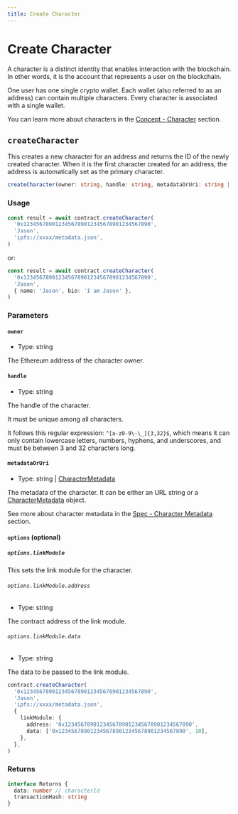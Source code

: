 ```yaml
---
title: Create Character
---
```


# Create Character

A character is a distinct identity that enables interaction with the blockchain. In other words, it is the account that represents a user on the blockchain.

One user has one single crypto wallet. Each wallet (also referred to as an address) can contain multiple characters. Every character is associated with a single wallet.

You can learn more about characters in the [Concept - Character](/docs/concepts/character) section.

## `createCharacter`

This creates a new character for an address and returns the ID of the newly created character. When it is the first character created for an address, the address is automatically set as the primary character.

```ts
createCharacter(owner: string, handle: string, metadataOrUri: string | CharacterMetadata, options?: PostNoteOptions, overrides?: Overrides): Promise<Result<number, true>>
```

### Usage

```ts
const result = await contract.createCharacter(
  '0x1234567890123456789012345678901234567890',
  'Jason',
  'ipfs://xxxx/metadata.json',
)
```

or:

```ts
const result = await contract.createCharacter(
  '0x1234567890123456789012345678901234567890',
  'Jason',
  { name: 'Jason', bio: 'I am Jason' },
)
```

### Parameters

#### `owner`

- Type: string

The Ethereum address of the character owner.

#### `handle`

- Type: string

The handle of the character.

It must be unique among all characters.

It follows this regular expression: `^[a-z0-9\-\_]{3,32}$`, which means it can only contain lowercase letters, numbers, hyphens, and underscores, and must be between 3 and 32 characters long.

#### `metadataOrUri`

- Type: string | [CharacterMetadata](https://crossbell-box.github.io/crossbell.js/classes/CharacterMetadata.html)

The metadata of the character. It can be either an URL string or a [CharacterMetadata](https://crossbell-box.github.io/crossbell.js/classes/CharacterMetadata.html) object.

See more about character metadata in the [Spec - Character Metadata](/docs/specs/metadata/character-metadata) section.

#### `options` (optional)

##### `options.linkModule`

This sets the link module for the character.

###### `options.linkModule.address`

- Type: string

The contract address of the link module.

###### `options.linkModule.data`

- Type: string

The data to be passed to the link module.

```ts {6-9}
contract.createCharacter(
  '0x1234567890123456789012345678901234567890',
  'Jason',
  'ipfs://xxxx/metadata.json',
  {
    linkModule: {
      address: '0x1234567890123456789012345678901234567890',
      data: ['0x1234567890123456789012345678901234567890', 10],
    },
  },
)
```

### Returns

```ts
interface Returns {
  data: number // characterId
  transactionHash: string
}
```
